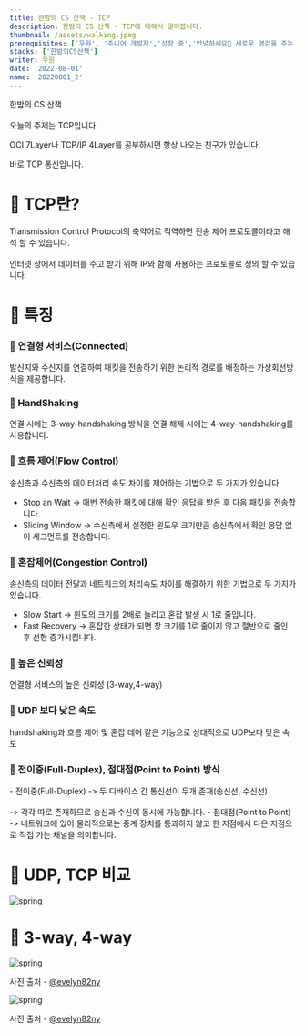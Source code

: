 ```yaml
---
title: 한밤의 CS 산책 - TCP
description: 한밤의 CS 산책 - TCP에 대해서 알아봅니다.
thumbnail: /assets/walking.jpeg
prerequisites: ['우원', '주니어 개발자','성장 중','안녕하세요👏 새로운 영감을 주는 일과 꾸준한 성장을 즐기는 우원입니다.']
stacks: ['한밤의CS산책']
writer: 우원
date: '2022-08-01'
name: '20220801_2' 
---
```


한밤의 CS 산책<br></br>
오늘의 주제는 TCP입니다.

OCI 7Layer나 TCP/IP 4Layer를 공부하시면
항상 나오는 친구가 있습니다.

바로 TCP 통신입니다.

# 🧐 TCP란?

<div className="bg-gray-50 my-4 px-4 py-2 border-l-4 border-green-400 hover:bg-gray-100 hover:border-indigo-400 transition duration-300 ease-in-out">
Transmission Control Protocol의 축약어로 직역하면 전송 제어 프로토콜이라고 해석 할 수 있습니다. <br></br>
인터넷 상에서 데이터를 주고 받기 위해 IP와 함께 사용하는 프로토콜로 정의 할 수 있습니다.
</div>

# 🧐 특징 
### 🧩 연결형 서비스(Connected)

<div className="bg-gray-50 my-4 px-4 py-2 border-l-4 border-green-400 hover:bg-gray-100 hover:border-indigo-400 transition duration-300 ease-in-out">
발신지와 수신지를 연결하여 패킷을 전송하기 위한 논리적 경로를 배정하는 가상회선방식을 제공합니다.
</div>

### 🧩 HandShaking

<div className="bg-gray-50 my-4 px-4 py-2 border-l-4 border-green-400 hover:bg-gray-100 hover:border-indigo-400 transition duration-300 ease-in-out">
연결 시에는 3-way-handshaking 방식을 연결 해제 시에는 4-way-handshaking를 사용합니다.
</div>

### 🧩 흐름 제어(Flow Control)

<div className="bg-gray-50 my-4 px-4 py-2 border-l-4 border-green-400 hover:bg-gray-100 hover:border-indigo-400 transition duration-300 ease-in-out">
송신측과 수신측의 데이터처리 속도 차이를 제어하는 기법으로 두 가지가 있습니다.

- Stop an Wait
-> 매번 전송한 패킷에 대해 확인 응답을 받은 후 다음 패킷을 전송합니다.
- Sliding Window
-> 수신측에서 설정한 윈도우 크기만큼 송신측에서 확인 응답 없이 세그먼트를 전송합니다.
</div>

### 🧩 혼잡제어(Congestion Control)

<div className="bg-gray-50 my-4 px-4 py-2 border-l-4 border-green-400 hover:bg-gray-100 hover:border-indigo-400 transition duration-300 ease-in-out">
송신측의 데이터 전달과 네트워크의 처리속도 차이를 해결하기 위한 기법으로 두 가지가 있습니다.

- Slow Start
-> 윈도의 크기를 2배로 늘리고 혼잡 발생 시 1로 줄입니다.
- Fast Recovery
-> 혼잡한 상태가 되면 창 크기를 1로 줄이지 않고 절반으로 줄인 후 선형 증가시킵니다.
</div>


### 🧩 높은 신뢰성

<div className="bg-gray-50 my-4 px-4 py-2 border-l-4 border-green-400 hover:bg-gray-100 hover:border-indigo-400 transition duration-300 ease-in-out">
연결형 서비스의 높은 신뢰성 (3-way,4-way)
</div>

### 🧩 UDP 보다 낮은 속도

<div className="bg-gray-50 my-4 px-4 py-2 border-l-4 border-green-400 hover:bg-gray-100 hover:border-indigo-400 transition duration-300 ease-in-out">
handshaking과 흐름 제어 및 혼잡 데어 같은 기능으로 상대적으로 UDP보다 맞은 속도
</div>

### 🧩 전이중(Full-Duplex), 점대점(Point to Point) 방식

<div className="bg-gray-50 my-4 px-4 py-2 border-l-4 border-green-400 hover:bg-gray-100 hover:border-indigo-400 transition duration-300 ease-in-out">
- 전이중(Full-Duplex)
-> 두 디바이스 간 통신선이 두개 존재(송신선, 수신선)<br></br>
-> 각각 따로 존재하므로 송신과 수신이 동시에 가능합니다.
- 점대점(Point to Point)
-> 네트워크에 있어 물리적으로는 중계 장치를 통과하지 않고 한 지점에서 다은 지점으로 직접 가는 채널을 의미합니다.
</div>

# 🧐 UDP, TCP 비교

<div className="flex justify-center items-center py-5">
  <img src="https://velog.velcdn.com/images/thewoowon/post/97adc8fd-1034-4618-ab85-6b6e76426c84/image.png" alt="spring"/>
</div>

# 🧐 3-way, 4-way

<div className="flex justify-center items-center py-5">
  <img src="https://velog.velcdn.com/images/thewoowon/post/7a6e2490-641d-45d8-be69-bdf523881f9d/image.png" alt="spring"/>
</div>

<p className="text-center py-3">
    사진 출처 -
    <span><a target="_blank" href="https://velog.io/@evelyn82ny/4-way-handshake" className="a-custom">@evelyn82ny</a></span>
</p>

<div className="flex justify-center items-center py-5">
  <img src="https://velog.velcdn.com/images/thewoowon/post/efaa7508-4a12-42b4-bb2c-fb253efd9c3e/image.png" alt="spring"/>
</div>

<p className="text-center py-3">
    사진 출처 -
    <span><a target="_blank" href="https://velog.io/@evelyn82ny/4-way-handshake" className="a-custom">@evelyn82ny</a></span>
</p>
